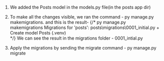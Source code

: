 1. We added the Posts model in the models.py file(in the posts app dir)

2. To make all the changes visible, we ran the command - py manage.py makemigrations.
    and this is the result- 
        {/* 
            py manage.py makemigrations
            Migrations for 'posts':
            posts\migrations\0001_initial.py
                + Create model Posts
            (.venv)  
        */}
    We can see the result in the migrations folder - 0001_intial.py

3. Apply the migrations by sending the migrate command - py manage.py migrate
